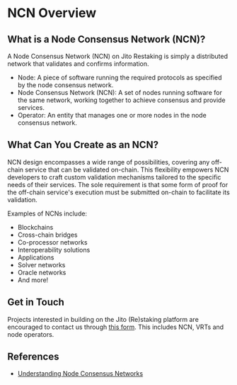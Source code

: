 # NCN Overview

## What is a Node Consensus Network (NCN)?

A Node Consensus Network (NCN) on Jito Restaking is simply a distributed network that validates and confirms information.

- Node: A piece of software running the required protocols as specified by the node consensus network.
- Node Consensus Network (NCN): A set of nodes running software for the same network, working together to achieve consensus and provide services.
- Operator: An entity that manages one or more nodes in the node consensus network.

## What Can You Create as an NCN?

NCN design encompasses a wide range of possibilities, covering any off-chain service that can be validated on-chain. This flexibility empowers NCN developers to craft custom validation mechanisms tailored to the specific needs of their services. The sole requirement is that some form of proof for the off-chain service's execution must be submitted on-chain to facilitate its validation.

Examples of NCNs include:

- Blockchains
- Cross-chain bridges
- Co-processor networks
- Interoperability solutions
- Applications
- Solver networks
- Oracle networks
- And more!

## Get in Touch

Projects interested in building on the Jito (Re)staking platform are encouraged to contact us through [this form]. This includes NCN, VRTs and node operators.

[this form]: https://forms.gle/cfbshwfvwqB5RMGdA

## References
- [Understanding Node Consensus Networks](https://www.jito.network/blog/understanding-node-consensus-networks/)